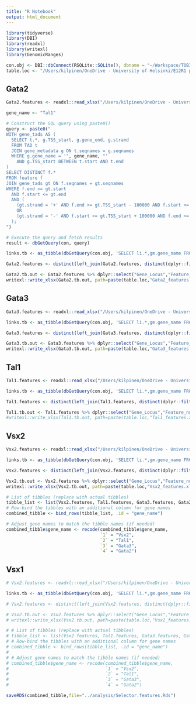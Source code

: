 ```yaml
---
title: "R Notebook"
output: html_document
---
```


```r
library(tidyverse)
library(DBI)
library(readxl)
library(writexl)
library(GenomicRanges)
```

```r
con.obj <- DBI::dbConnect(RSQLite::SQLite(), dbname = "~/Workspace/TOBIAS.dr.h12_300824.sqlite")
table.loc <- "/Users/kilpinen/OneDrive - University of Helsinki/E12R1 project/Manuscript I - Regulation of Tal1 dependent rV2 lineage bifurcation/Tables/Per gene feature tables/"
```

## Gata2

```r
Gata2.features <- readxl::read_xlsx("/Users/kilpinen/OneDrive - University of Helsinki/E12R1 project/Manuscript I - Regulation of Tal1 dependent rV2 lineage bifurcation/Tables/Archive/Gata2 feature summary_new.xlsx", sheet = "Sheet1")
```

```r
gene_name <- "Tal1"

# Construct the SQL query using paste0()
query <- paste0("
WITH gene_tads AS (
  SELECT t.*, g.TSS_start, g.gene_end, g.strand
  FROM TAD t
  JOIN gene_metadata g ON t.seqnames = g.seqnames
  WHERE g.gene_name = '", gene_name, "'
    AND g.TSS_start BETWEEN t.start AND t.end
)
SELECT DISTINCT f.*
FROM feature f
JOIN gene_tads gt ON f.seqnames = gt.seqnames
WHERE f.end >= gt.start
  AND f.start <= gt.end
  AND (
    (gt.strand = '+' AND f.end >= gt.TSS_start - 100000 AND f.start <= gt.gene_end + 100000)
    OR
    (gt.strand = '-' AND f.start <= gt.TSS_start + 100000 AND f.end >= gt.gene_end - 100000)
  );
")

# Execute the query and fetch results
result <- dbGetQuery(con, query)
```


```r
links.tb <- as_tibble(dbGetQuery(con.obj, 'SELECT li.*,gm.gene_name FROM links as li, gene_metadata as gm WHERE gm.ensg_id=li.ensg_id'))
```

```r
Gata2.features <- distinct(left_join(Gata2.features, distinct(dplyr::filter(links.tb, gene_name=="Gata2")), by=c("Feature"="feature")))
```

```r
Gata2.tb.out <- Gata2.features %>% dplyr::select("Gene_Locus","Feature_number","Feature","kb from TSS","length bp","score","zscore", "pvalue","Gene_identity","Comment","Ref")
writexl::write_xlsx(Gata2.tb.out, path=paste(table.loc,"Gata2_features.xlsx",sep=""))
```

## Gata3

```r
Gata3.features <- readxl::read_xlsx("/Users/kilpinen/OneDrive - University of Helsinki/E12R1 project/Manuscript I - Regulation of Tal1 dependent rV2 lineage bifurcation/Tables/Archive/Gata3 feature summary_new.xlsx", sheet = "Sheet1")
```

```r
links.tb <- as_tibble(dbGetQuery(con.obj, 'SELECT li.*,gm.gene_name FROM links as li, gene_metadata as gm WHERE gm.ensg_id=li.ensg_id'))
```

```r
Gata3.features <- distinct(left_join(Gata3.features, distinct(dplyr::filter(links.tb, gene_name=="Gata3")), by=c("Feature"="feature")))
```

```r
Gata3.tb.out <- Gata3.features %>% dplyr::select("Gene_Locus","Feature_number","Feature","kb from TSS","length bp","score","zscore", "pvalue","Gene_identity")
writexl::write_xlsx(Gata3.tb.out, path=paste(table.loc,"Gata3_features.xlsx",sep=""))
```

## Tal1

```r
Tal1.features <- readxl::read_xlsx("/Users/kilpinen/OneDrive - University of Helsinki/E12R1 project/Manuscript I - Regulation of Tal1 dependent rV2 lineage bifurcation/Tables/Archive/Tal1 feature summary_new_2.xlsx", sheet = "Sheet1")
```

```r
links.tb <- as_tibble(dbGetQuery(con.obj, 'SELECT li.*,gm.gene_name FROM links as li, gene_metadata as gm WHERE gm.ensg_id=li.ensg_id'))
```

```r
Tal1.features <- distinct(left_join(Tal1.features, distinct(dplyr::filter(links.tb, gene_name=="Tal1")), by=c("Feature"="feature")))
```

```r
Tal1.tb.out <- Tal1.features %>% dplyr::select("Gene_Locus","Feature_number","Feature","kb from TSS","length bp","score","zscore", "pvalue","Gene_identity")
#writexl::write_xlsx(Tal1.tb.out, path=paste(table.loc,"Tal1_features.xlsx",sep=""))
```

## Vsx2

```r
Vsx2.features <- readxl::read_xlsx("/Users/kilpinen/OneDrive - University of Helsinki/E12R1 project/Manuscript I - Regulation of Tal1 dependent rV2 lineage bifurcation/Tables/Archive/Vsx2 feature summary_new.xlsx", sheet = "Sheet1")
```

```r
links.tb <- as_tibble(dbGetQuery(con.obj, 'SELECT li.*,gm.gene_name FROM links as li, gene_metadata as gm WHERE gm.ensg_id=li.ensg_id'))
```

```r
Vsx2.features <- distinct(left_join(Vsx2.features, distinct(dplyr::filter(links.tb, gene_name=="Vsx2")), by=c("Feature"="feature")))
```

```r
Vsx2.tb.out <- Vsx2.features %>% dplyr::select("Gene_Locus","Feature_number","Feature","kb from TSS","length bp","score","zscore", "pvalue","Gene_identity","Comment","Ref")
writexl::write_xlsx(Vsx2.tb.out, path=paste(table.loc,"Vsx2_features.xlsx",sep=""))
```

```r
# List of tibbles (replace with actual tibbles)
tibble_list <- list(Vsx2.features, Tal1.features, Gata3.features, Gata2.features)
# Row-bind the tibbles with an additional column for gene names
combined_tibble <- bind_rows(tibble_list, .id = "gene_name")

# Adjust gene names to match the tibble names (if needed)
combined_tibble$gene_name <- recode(combined_tibble$gene_name,
                                    `1` = "Vsx2",
                                    `2` = "Tal1",
                                    `3` = "Gata3",
                                    `4` = "Gata2")

```

## Vsx1

```r
# Vsx2.features <- readxl::read_xlsx("/Users/kilpinen/OneDrive - University of Helsinki/E12R1 project/Manuscript I - Regulation of Tal1 dependent rV2 lineage bifurcation/Tables/Archive/Vsx2 feature summary_new.xlsx", sheet = "Sheet1")
```

```r
links.tb <- as_tibble(dbGetQuery(con.obj, 'SELECT li.*,gm.gene_name FROM links as li, gene_metadata as gm WHERE gm.ensg_id=li.ensg_id'))
```

```r
# Vsx2.features <- distinct(left_join(Vsx2.features, distinct(dplyr::filter(links.tb, gene_name=="Vsx2")), by=c("Feature"="feature")))
```

```r
# Vsx2.tb.out <- Vsx2.features %>% dplyr::select("Gene_Locus","Feature_number","Feature","kb from TSS","length bp","score","zscore", "pvalue","Gene_identity","Comment","Ref")
# writexl::write_xlsx(Vsx2.tb.out, path=paste(table.loc,"Vsx2_features.xlsx",sep=""))
```

```r
# # List of tibbles (replace with actual tibbles)
# tibble_list <- list(Vsx2.features, Tal1.features, Gata3.features, Gata2.features)
# # Row-bind the tibbles with an additional column for gene names
# combined_tibble <- bind_rows(tibble_list, .id = "gene_name")
# 
# # Adjust gene names to match the tibble names (if needed)
# combined_tibble$gene_name <- recode(combined_tibble$gene_name,
#                                     `1` = "Vsx2",
#                                     `2` = "Tal1",
#                                     `3` = "Gata3",
#                                     `4` = "Gata2")

```

```r
saveRDS(combined_tibble,file="../analysis/Selector.features.Rds")
```


